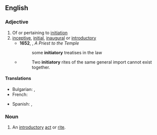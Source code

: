 ==English==

===Adjective===
{{en-adj}}

# Of or pertaining to [[initiation]]
# [[inceptive]], [[initial]], [[inaugural]] or [[introductory]]
#* '''1652''', {{w|George Herbert}}, '' A Priest to the Temple''
#*: some '''initiatory''' treatises in the law
#* {{rfdatek|en|J. M. Mason}}
#*: Two '''initiatory''' rites of the same general import cannot exist together.

====Translations====
{{trans-top|initial, inaugural}}
* Bulgarian: {{t+|bg|начален}}, {{t+|bg|уводен}}
* French: {{t+|fr|initiatique}}
{{trans-mid}}
* Spanish: {{t|es|iniciativo|m}}, {{t|es|iniciático|m}}
{{trans-bottom}}

===Noun===
{{en-noun}}

# An [[introductory]] [[act]] or [[rite]].